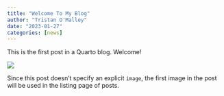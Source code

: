 ```yaml
---
title: "Welcome To My Blog"
author: "Tristan O'Malley"
date: "2023-01-27"
categories: [news]
---
```


This is the first post in a Quarto blog. Welcome!

![](thumbnail.jpg)

Since this post doesn't specify an explicit `image`, the first image in the post will be used in the listing page of posts.
